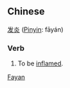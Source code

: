 ==Chinese==
[[发]][[炎]] ([[Pinyin]]: fāyán)

===Verb===
# To be [[inflamed]].

[[Category:Chinese verbs|Fayan]]